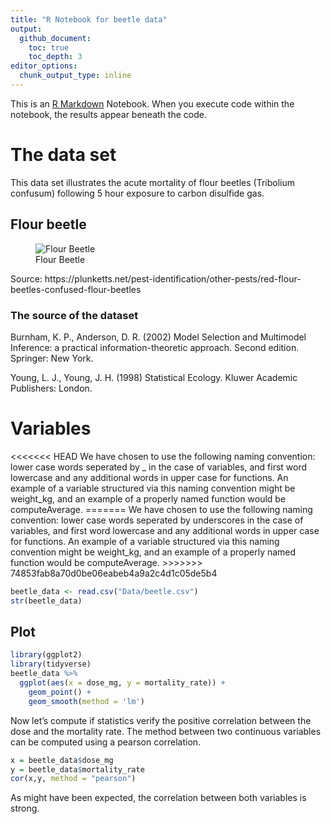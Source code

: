 ```yaml
---
title: "R Notebook for beetle data"
output: 
  github_document:
    toc: true
    toc_depth: 3
editor_options:
  chunk_output_type: inline
---
```


This is an [R Markdown](http://rmarkdown.rstudio.com) Notebook. When you execute code within the notebook, the results appear beneath the code. 

# The data set
This data set illustrates the acute mortality of flour beetles (Tribolium confusum) following 5 hour exposure to carbon disulfide gas.

## Flour beetle

![Flour Beetle](Graphics/Red-flour-beetle.jpg)

Source: https://plunketts.net/pest-identification/other-pests/red-flour-beetles-confused-flour-beetles

### The source of the dataset
Burnham, K. P., Anderson, D. R. (2002) Model Selection and Multimodel Inference: a practical information-theoretic approach. Second edition. Springer: New York.

Young, L. J., Young, J. H. (1998) Statistical Ecology. Kluwer Academic Publishers: London.

# Variables

<<<<<<< HEAD
We have chosen to use the following naming convention: lower case words seperated by _ in the case of variables, and first word lowercase and any additional words in upper case for functions. An example of a variable structured via this naming convention might be weight_kg, and an example of a properly named function would be computeAverage.
=======
We have chosen to use the following naming convention: lower case words seperated by underscores in the case of variables, and first word lowercase and any additional words in upper case for functions. An example of a variable structured via this naming convention might be weight_kg, and an example of a properly named function would be computeAverage.
>>>>>>> 74853fab8a70d0be06eabeb4a9a2c4d1c05de5b4

```r
beetle_data <- read.csv("Data/beetle.csv")
str(beetle_data)
```

## Plot
```r
library(ggplot2)
library(tidyverse)
beetle_data %>%
  ggplot(aes(x = dose_mg, y = mortality_rate)) +
    geom_point() +
    geom_smooth(method = 'lm')

```

Now let's compute if statistics verify the positive correlation between the dose and the mortality rate. The method between two continuous variables can be computed using a pearson correlation.
```r
x = beetle_data$dose_mg
y = beetle_data$mortality_rate
cor(x,y, method = "pearson")
```

As might have been expected, the correlation between both variables is strong.
